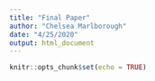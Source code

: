 ```yaml
---
title: "Final Paper"
author: "Chelsea Marlborough"
date: "4/25/2020"
output: html_document
---
```


```r
knitr::opts_chunk$set(echo = TRUE)
```
